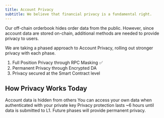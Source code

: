 ```yaml
---
title: Account Privacy
subtitle: We believe that financial privacy is a fundamental right.
---
```


Our off-chain orderbook hides order data from the public.
However, since account data are stored on-chain, additional methods are needed to provide privacy to users.

We are taking a phased approach to Account Privacy, rolling out stronger privacy with each phase.

1. Full Position Privacy through RPC Masking ✅
2. Permanent Privacy through Encrypted DA
3. Privacy secured at the Smart Contract level

## How Privacy Works Today

<CardGroup cols={2}>
  <Card title="Masked by Default" icon="fa-regular fa-mask">
    Account data is hidden from others
  </Card>
  <Card title="Authentication Reveals your Data" icon="fa-regular fa-key-skeleton">
    You can access your own data when authenticated with your private key
  </Card>
</CardGroup>

<Tip>
Privacy protection lasts ~6 hours until data is submitted to L1. Future phases will provide permanent privacy.
</Tip>
